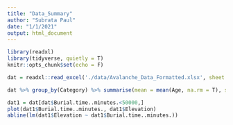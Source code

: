 ```yaml
---
title: "Data_Summary"
author: "Subrata Paul"
date: "1/1/2021"
output: html_document
---
```


```r
library(readxl)
library(tidyverse, quietly = T)
knitr::opts_chunk$set(echo = F)
```

```r

dat = readxl::read_excel('./data/Avalanche_Data_Formatted.xlsx', sheet = 2, na = 'NR', .name_repair = 'universal')
```

```r
dat %>% group_by(Category) %>% summarise(mean = mean(Age, na.rm = T), sd = sd(Age, na.rm = T))
```

```r
dat1 = dat[dat$Burial.time..minutes.<50000,]
plot(dat1$Burial.time..minutes., dat1$Elevation)
abline(lm(dat1$Elevation ~ dat1$Burial.time..minutes.))
```